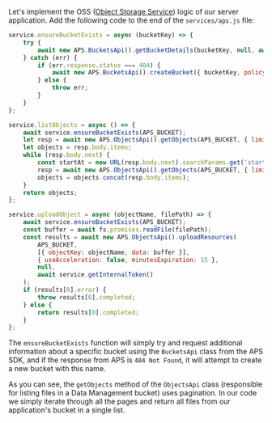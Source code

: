 Let's implement the OSS ([Object Storage Service](https://aps.autodesk.com/en/docs/data/v2/developers_guide/basics/#object-storage-service-oss))
logic of our server application. Add the following code to the end of the `services/aps.js` file:

```js title="services/aps.js"
service.ensureBucketExists = async (bucketKey) => {
    try {
        await new APS.BucketsApi().getBucketDetails(bucketKey, null, await service.getInternalToken());
    } catch (err) {
        if (err.response.status === 404) {
            await new APS.BucketsApi().createBucket({ bucketKey, policyKey: 'temporary' }, {}, null, await service.getInternalToken());
        } else {
            throw err;
        }
    }
};

service.listObjects = async () => {
    await service.ensureBucketExists(APS_BUCKET);
    let resp = await new APS.ObjectsApi().getObjects(APS_BUCKET, { limit: 64 }, null, await service.getInternalToken());
    let objects = resp.body.items;
    while (resp.body.next) {
        const startAt = new URL(resp.body.next).searchParams.get('startAt');
        resp = await new APS.ObjectsApi().getObjects(APS_BUCKET, { limit: 64, startAt }, null, await service.getInternalToken());
        objects = objects.concat(resp.body.items);
    }
    return objects;
};

service.uploadObject = async (objectName, filePath) => {
    await service.ensureBucketExists(APS_BUCKET);
    const buffer = await fs.promises.readFile(filePath);
    const results = await new APS.ObjectsApi().uploadResources(
        APS_BUCKET,
        [{ objectKey: objectName, data: buffer }],
        { useAcceleration: false, minutesExpiration: 15 },
        null,
        await service.getInternalToken()
    );
    if (results[0].error) {
        throw results[0].completed;
    } else {
        return results[0].completed;
    }
};
```

The `ensureBucketExists` function will simply try and request additional information
about a specific bucket using the `BucketsApi` class from the APS SDK, and if the response
from APS is `404 Not Found`, it will attempt to create a new bucket with this name.

As you can see, the `getObjects` method of the `ObjectsApi` class (responsible for listing files
in a Data Management bucket) uses pagination. In our code we simply iterate through all the pages
and return all files from our application's bucket in a single list.
